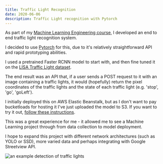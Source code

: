 ```yaml
---
title: Traffic Light Recognition
date: 2020-06-06
description: Traffic Light recognition with Pytorch
---
```


As part of my [Machine Learning Engineering course](https://www.springboard.com/workshops/ai-machine-learning-career-track/), I developed an end to end traffic light recognition system.

I decided to use [Pytorch](https://pytorch.org/) for this, due to it's relatively straightforward API and rapid prototyping abilities.

I used a pretrained Faster RCNN model to start with, and then fine tuned it on the [LISA Traffic Light dataset](https://www.kaggle.com/mbornoe/lisa-traffic-light-dataset).

The end result was an API that, if a user sends a POST request to it with an image containing a traffic lights, it would (hopefully) return the pixel coordinates of the traffic lights and the state of each traffic light (e.g. 'stop', 'go', 'goLeft').

I initially deployed this on AWS Elastic Beanstalk, but as I don't want to pay bucketloads for hosting it I've just uploaded the model to S3. If you want to try it out, [follow these instructions](https://github.com/aidandunlop/traffic_light_recognition).

This was a great experience for me - it allowed me to see a Machine Learning project through from data collection to model deployment. 

I hope to expand this project with different network architectures (such as YOLO or SSD), more varied data and perhaps integrating with Google Streetview API.

![an example detection of traffic lights](./traffic-light-detection.png)
